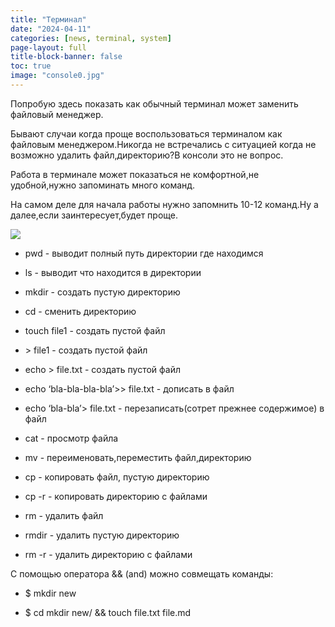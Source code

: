 ---
title: "Терминал"
date: "2024-04-11"
categories: [news, terminal, system]
page-layout: full
title-block-banner: false
toc: true
image: "console0.jpg"
---

Попробую здесь показать как обычный терминал может заменить файловый менеджер.

Бывают случаи когда проще воспользоваться терминалом как файловым менеджером.Никогда не  встречались с ситуацией когда не возможно удалить файл,директорию?В консоли это не вопрос.

Работа в терминале может показаться не комфортной,не удобной,нужно запоминать много команд.

На самом деле для начала работы нужно запомнить 10-12 команд.Ну а далее,если заинтересует,будет проще.

![](console.jpg)

- pwd - выводит полный путь директории где находимся

- ls - выводит что находится в директории

- mkdir - создать пустую директорию

- cd - сменить директорию

- touch file1 - создать пустой файл

- \> file1 - создать пустой файл

- echo > file.txt - создать пустой файл

- echo 'bla-bla-bla-bla'>> file.txt - дописать в файл

- echo 'bla-bla'> file.txt - перезаписать(сотрет прежнее содержимое) в файл

- cat - просмотр файла

- mv - переименовать,переместить файл,директорию

- cp - копировать файл, пустую директорию

- cp -r - копировать директорию с файлами

- rm - удалить файл

- rmdir - удалить пустую директорию

- rm -r - удалить директорию с файлами

С помощью оператора && (and) можно совмещать команды:

- $ mkdir new

- $ cd mkdir new/ && touch file.txt file.md

